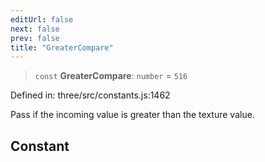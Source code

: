 ```yaml
---
editUrl: false
next: false
prev: false
title: "GreaterCompare"
---
```


> `const` **GreaterCompare**: `number` = `516`

Defined in: three/src/constants.js:1462

Pass if the incoming value is greater than the texture value.

## Constant
